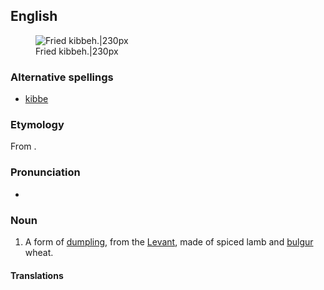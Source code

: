 {{wikipedia}}
==English==
[[File:Quibe frito.JPG|thumb|Fried kibbeh.|230px]]

===Alternative spellings===
* [[kibbe]]

===Etymology===
From {{etyl|ar}} {{term|كبة||sc=Arab|tr=kibbeh, kubbah|lang=ar}}.

===Pronunciation===
*{{IPA|/ˈkibə/}}

===Noun===
{{en-noun}}

# {{food}} A form of [[dumpling]], from the [[Levant]], made of spiced lamb and [[bulgur]] wheat.

====Translations====
{{trans-top|form of dumpling}}
{{trans-mid}}
{{trans-bottom}}